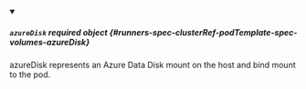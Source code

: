 


<details className="config-field" data-expandable="true" open>
<summary>

##### `azureDisk` <span className="config-field-required" data-required="false">required</span> <span className="config-field-type">object</span> <span className="config-field-default"></span> <span className="config-field-enum"></span> {#runners-spec-clusterRef-podTemplate-spec-volumes-azureDisk}

azureDisk represents an Azure Data Disk mount on the host and bind mount to the pod.

</summary>

<PartialAzureDiskreference />


</details>
